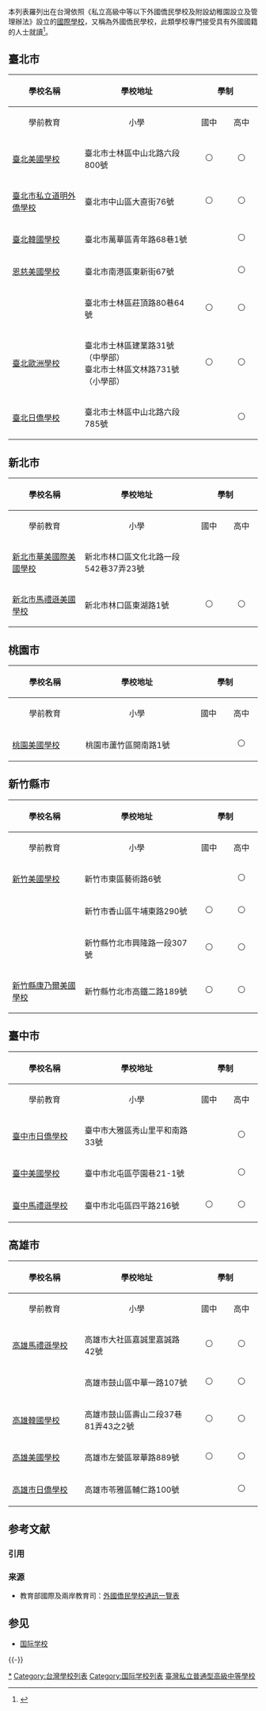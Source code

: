 {{台灣教育}}

本列表羅列出在台灣依照《私立高級中等以下外國僑民學校及附設幼稚園設立及管理辦法》設立的[[國際學校|國際學校]]，又稱為外國僑民學校，此類學校專門接受具有外國國籍的人士就讀<ref>{{cite web|url=http://law.moj.gov.tw/LawClass/LawAll.aspx?PCode=H0060006|title=私立高級中等以下外國僑民學校及附設幼稚園設立及管理辦法|publisher=全國法規資料庫|date=2010-09-06|accessdate=2011-05-15}}</ref>。

== 臺北市 ==

{| class="wikitable" style="  width:1200px"
|- 
! rowspan=2 align ="center" width="200px" | 學校名稱
! rowspan=2 align ="center" width="320px" | 學校地址
! colspan=4 align ="center" | 學制
! rowspan=2 align ="center" width="400px%" | 備註
|-
! width="70px" | 學前教育
! width="70px" | 小學
! width="70px" | 國中
! width="70px" | 高中
|- align=center
| align=left | [[臺北美國學校|臺北美國學校]]
| align=left | 臺北市士林區中山北路六段800號
| ⚪ || ⚪ || ⚪ || ⚪
| align=left |
|- align=center
| align=left | [[臺北市私立道明外僑學校|臺北市私立道明外僑學校]]
| align=left | 臺北市中山區大直街76號
| ⚪ || ⚪ || ⚪ || ⚪
| align=left |
|- align=center
| align=left | [[臺北韓國學校|臺北韓國學校]]
| align=left | 臺北市萬華區青年路68巷1號
|  || ⚪ ||  || 
| align=left |
|- align=center
| align=left | [[恩慈美國學校|恩慈美國學校]]
| align=left | 臺北市南港區東新街67號
|  || ⚪ || ⚪ || ⚪
| align=left |
|- align=center
| align=left | {{link-en|台北復臨美國學校|Taipei Adventist American School}}
| align=left | 臺北市士林區莊頂路80巷64號
| ⚪ || ⚪ || ⚪ || 
| align=left |國中階段至八年級
|- align=center
| align=left | [[臺北歐洲學校|臺北歐洲學校]]
| align=left | 臺北市士林區建業路31號（中學部）<br>臺北市士林區文林路731號（小學部）
| ⚪ || ⚪ || ⚪ || ⚪
| align=left |
|- align=center
| align=left | [[臺北日僑學校|臺北日僑學校]]
| align=left | 臺北市士林區中山北路六段785號
|  || ⚪ || ⚪ || 
| align=left |
|}

== 新北市 ==

{| class="wikitable" style="  width:1200px"
|- 
! rowspan=2 align ="center" width="200px" | 學校名稱
! rowspan=2 align ="center" width="320px" | 學校地址
! colspan=4 align ="center" | 學制
! rowspan=2 align ="center" width="400px%" | 備註
|-
! width="70px" | 學前教育
! width="70px" | 小學
! width="70px" | 國中
! width="70px" | 高中
|- align=center
| align=left | [[新北市華美國際美國學校|新北市華美國際美國學校]]
| align=left | 新北市林口區文化北路一段542巷37弄23號
|  ||  || ⚪ || ⚪
| align=left | 國中階段自六年級開始
|- align=center
| align=left | [[新北市馬禮遜美國學校|新北市馬禮遜美國學校]]
| align=left | 新北市林口區東湖路1號
| ⚪ || ⚪ || ⚪ || 
| align=left | 原「臺北伯大尼美國學校」，2020年遷入現址後更為現名。

|}

== 桃園市 ==

{| class="wikitable" style="  width:1200px"
|- 
! rowspan=2 align ="center" width="200px" | 學校名稱
! rowspan=2 align ="center" width="320px" | 學校地址
! colspan=4 align ="center" | 學制
! rowspan=2 align ="center" width="400px%" | 備註
|-
! width="70px" | 學前教育
! width="70px" | 小學
! width="70px" | 國中
! width="70px" | 高中
|- align=center
| align=left | [[桃園美國學校|桃園美國學校]]
| align=left | 桃園市蘆竹區開南路1號
|  || ⚪ || ⚪ || ⚪
| align=left |
|}

== 新竹縣市==

{| class="wikitable" style="  width:1200px"
|- 
! rowspan=2 align ="center" width="200px" | 學校名稱
! rowspan=2 align ="center" width="320px" | 學校地址
! colspan=4 align ="center" | 學制
! rowspan=2 align ="center" width="400px%" | 備註
|-
! width="70px" | 學前教育
! width="70px" | 小學
! width="70px" | 國中
! width="70px" | 高中
|- align=center
| align=left | [[新竹美國學校|新竹美國學校]]
| align=left | 新竹市東區藝術路6號
|  || ⚪ || ⚪ || ⚪
| align=left |
|- align=center
| align=left | {{link-en|新竹荷蘭國際學校|Hsinchu International School|新竹荷蘭國際學校}}
| align=left | 新竹市香山區牛埔東路290號
| ⚪ || ⚪ || ⚪ || ⚪
| align=left |
|- align=center
| align=left | {{link-en|亞太美國學校|Pacific American School|亞太美國學校}}
| align=left | 新竹縣竹北市興隆路一段307號
| ⚪ || ⚪ || ⚪ || ⚪
| align=left |
|- align=center
| align=left | [[新竹縣康乃爾美國學校|新竹縣康乃爾美國學校]]
| align=left | 新竹縣竹北市高鐵二路189號
| ⚪ || ⚪ || ⚪ || ⚪
| align=left |
|}

== 臺中市==

{| class="wikitable" style="  width:1200px"
|- 
! rowspan=2 align ="center" width="200px" | 學校名稱
! rowspan=2 align ="center" width="320px" | 學校地址
! colspan=4 align ="center" | 學制
! rowspan=2 align ="center" width="400px%" | 備註
|-
! width="70px" | 學前教育
! width="70px" | 小學
! width="70px" | 國中
! width="70px" | 高中
|- align=center
| align=left | [[臺中市日僑學校|臺中市日僑學校]]
| align=left | 臺中市大雅區秀山里平和南路33號
|  || ⚪ || ⚪ || 
| align=left |
|- align=center
| align=left | [[臺中美國學校|臺中美國學校]]
| align=left | 臺中市北屯區苧園巷21-1號
|  || ⚪ || ⚪ || ⚪
| align=left |
|- align=center
| align=left | [[臺中馬禮遜學校|臺中馬禮遜學校]]
| align=left | 臺中市北屯區四平路216號
| ⚪ || ⚪ || ⚪ || ⚪
| align=left |
|}

== 高雄市==

{| class="wikitable" style="  width:1200px"
|- 
! rowspan=2 align ="center" width="200px" | 學校名稱
! rowspan=2 align ="center" width="320px" | 學校地址
! colspan=4 align ="center" | 學制
! rowspan=2 align ="center" width="400px%" | 備註
|-
! width="70px" | 學前教育
! width="70px" | 小學
! width="70px" | 國中
! width="70px" | 高中
|- align=center
| align=left | [[高雄馬禮遜學校|高雄馬禮遜學校]]
| align=left | 高雄市大社區嘉誠里嘉誠路42號
| ⚪ || ⚪ || ⚪ || ⚪
| align=left |
|- align=center
| align=left | {{link-en|高雄市道明外僑學校|Dominican International School Kaohsiung}}
| align=left | 高雄市鼓山區中華一路107號
| ⚪ || ⚪ || ⚪ || 
| align=left | 國中階段至八年級
|- align=center
| align=left | [[高雄韓國學校|高雄韓國學校]]
| align=left | 高雄市鼓山區壽山二段37巷81弄43之2號 
| ⚪ || ⚪ ||  || 
| align=left |
|- align=center
| align=left | [[高雄美國學校|高雄美國學校]]
| align=left | 高雄市左營區翠華路889號
| ⚪ || ⚪ || ⚪ || ⚪
| align=left |
|- align=center
| align=left | [[高雄市日僑學校|高雄市日僑學校]]
| align=left | 高雄市苓雅區輔仁路100號
|  || ⚪ || ⚪ || 
| align=left |
|}

== 参考文献 ==
=== 引用 ===
{{Reflist}}

=== 来源 ===
{{ReflistH}}
* 教育部國際及兩岸教育司：[https://ws.moe.edu.tw/001/Upload/7/relfile/6557/78313/19ca9229-a819-42e3-9dfe-f4d666ff09f3.pdf 外國僑民學校通訊一覽表]
{{ReflistF}}

== 参见 ==
* [[国际学校|国际学校]]

{{-}}
{{在中華民國的國際學校}}
{{中華民國外交}}

[[Category:台灣國際學校|*]]
[[Category:台灣學校列表|Category:台灣學校列表]]
[[Category:国际学校列表|Category:国际学校列表]]
[[Category:臺灣私立普通型高級中等學校|]]